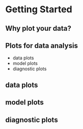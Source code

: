 
# Getting Started {#sec-getting_started}

## Why plot your data? {#sec-why_plot}

## Plots for data analysis

- data plots
- model plots 
- diagnostic plots


## data plots

## model plots

## diagnostic plots

